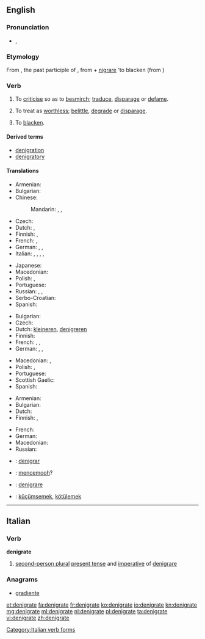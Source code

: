 ==English==

{{was wotd|2009|June|28}}

===Pronunciation===
* {{IPA|/ˈdɛ.nɪ.ɡɹeɪt/}}, {{X-SAMPA|/dE.nI.gr\eIt/}}

===Etymology===
From {{etyl|la|en}} {{term|denigratus|dēnigrātus|lang=la}}, the past participle of {{term|denigrare|dēnigrāre|to blacken|lang=la}}, from {{term|de|dē|lang=la}} + [[nigrare]] 'to blacken (from {{term|niger||black|lang=la}})

===Verb===
{{en-verb|denigrat|ing}}

# {{transitive}} To [[criticise]] so as to [[besmirch]]; [[traduce]], [[disparage]] or [[defame]].
# {{transitive}} To treat as [[worthless]]; [[belittle]], [[degrade]] or [[disparage]].
# {{rare}} To [[blacken]]. <!-- this usage is the literal sense, yet obscure at best -->

====Derived terms====
* [[denigration]]
* [[denigratory]]

====Translations====
{{trans-top|to criticise so as to besmirch}}
* Armenian: {{t-|hy|սևացնել|tr=sevac’nel}}
* Bulgarian: {{t+|bg|очерням}}
* Chinese:
*: Mandarin: {{t|cmn|玷污|tr=diànwù|sc=Hani}}, {{t|cmn|詆毀|sc=Hani}}, {{t|cmn|诋毁|tr=dǐhuǐ|sc=Hani}}
* Czech: {{t+|cs|pošpinit}}
* Dutch: {{t+|nl|kleineren}}, {{t+|nl|denigreren}}
* Finnish: {{t+|fi|mustamaalata}}, {{t+|fi|mustata}}
* French: {{t+|fr|dénigrer}},  {{t+|fr|médire}}
* German: {{t+|de|anschwärzen}}, {{t+|de|verleumden}}, {{t+|de|verunglimpfen}}
* Italian: {{t+|it|denigrare}}, {{t+|it|criticare}}, {{t-|it|sparlare}}, {{t+|it|parlare male}}, {{t-|it|diffamare}}
{{trans-mid}}
* Japanese: {{t+|ja|侮辱|tr=ぶじょくする, bujoku suru|alt=侮辱する|sc=Jpan}}
* Macedonian: {{t-|mk|оцрнува|tr=oc'rnuva}}
* Polish: {{t-|pl|uwłaczać}},  {{t-|pl|oczerniać}}
* Portuguese: {{t+|pt|denegrir}}
* Russian: {{t+|ru|клеветать|tr=klevetát’}}, {{t+|ru|наговаривать|tr=nagovárivat’}}, {{t+|ru|очернять|tr=očernjátʹ|sc=Cyrl}}
* Serbo-Croatian: {{t-|sh|ocrniti}}
* Spanish: {{t-|es|denigrar}}
{{trans-bottom}}

{{trans-top|to treat as worthless}}
* Bulgarian: {{t+|bg|омаловажавам}}
* Czech: {{t-|cs|znevažovat}}
* Dutch: [[kleineren]], [[denigreren]]
* Finnish: {{t-|fi|vähätellä}}
* French: {{t+|fr|dénigrer}},  {{t+|fr|rabaisser}},  {{t+|fr|déprécier}}
* German: {{t+|de|verleumden}}, {{t+|de|verunglimpfen}}, {{t+|de|herabsetzen}}
{{trans-mid}}
* Macedonian: {{t-|mk|омаловажува|tr=omalovážuva}},  {{t-|mk|понижува|tr=ponížuva}}
* Polish: {{t-|pl|pomniejszyć}},  {{t-|pl|umniejszać}}
* Portuguese: {{t+|pt|denegrir}}
* Scottish Gaelic: {{t-|gd|dèan dìmeas air}}
* Spanish: {{t-|es|denigrar}}
{{trans-bottom}}

{{trans-top|blacken}}
* Armenian: {{t-|hy|սևացնել|tr=sevac’nel}}
* Bulgarian: {{t+|bg|почерням}}
* Dutch: {{t+|nl|zwartmaken}}
* Finnish: {{t+|fi|mustata}}, {{t-|fi|pimentää}}
{{trans-mid}}
* French: {{t+|fr|noircir}}
* German: {{t+|de|anschwärzen}}
* Macedonian: {{t-|mk|оцрнува|tr=oc'rnuva}}
* Russian: {{t+|ru|чернить|tr=černít’}}
{{trans-bottom}}

{{checktrans-top}}
* {{ttbc|io}}: [[denigrar]]
* {{ttbc|id}}: [[cemooh|mencemooh]]?
{{trans-mid}}
* {{ttbc|it}}: [[denigrare]]
* {{ttbc|tr}}: [[küçümsemek]], [[kötülemek]]
{{trans-bottom}}

----

==Italian==

===Verb===
'''denigrate'''

# [[second-person plural]] [[present tense]] and [[imperative]] of [[denigrare]]

===Anagrams===
* [[gradiente#Italian|gradiente]]

[[Category:Italian verb forms]]

[[et:denigrate]]
[[fa:denigrate]]
[[fr:denigrate]]
[[ko:denigrate]]
[[io:denigrate]]
[[kn:denigrate]]
[[mg:denigrate]]
[[ml:denigrate]]
[[nl:denigrate]]
[[pl:denigrate]]
[[ta:denigrate]]
[[vi:denigrate]]
[[zh:denigrate]]